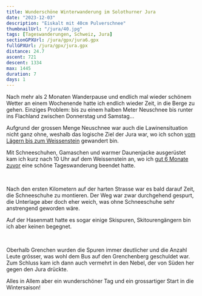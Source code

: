 ```yaml
---
title: Wunderschöne Winterwanderung im Solothurner Jura
date: "2023-12-03"
description: "Eiskalt mit 40cm Pulverschnee"
thumbnailUrl: "/jura/40.jpg"
tags: [Tageswanderungen, Schweiz, Jura]
sectionGPXUrl: /jura/gpx/jura6.gpx
fullGPXUrl: /jura/gpx/jura.gpx
distance: 24.7
ascent: 721
descent: 1334
max: 1445
duration: 7
days: 1
---
```


Nach mehr als 2 Monaten Wanderpause und endlich mal wieder schönem Wetter an einem Wochenende hatte ich endlich wieder Zeit, in die Berge zu gehen. Einziges Problem: bis zu einem halben Meter Neuschnee bis runter ins Flachland zwischen Donnerstag und Samstag...

Aufgrund der grossen Menge Neuschnee war auch die Lawinensituation nicht ganz ohne, weshalb das logische Ziel der Jura war, wo ich schon <a href="/wanderungen/jura/"> vom Lägern bis zum Weissenstein</a> gewandert bin.

Mit Schneeschuhen, Gamaschen und warmer Daunenjacke ausgerüstet kam ich kurz nach 10 Uhr auf dem Weissenstein an, wo ich <a href="/blog/2023-05-21-Weissenstein/">gut 6 Monate zuvor</a> eine schöne Tageswanderung beendet hatte.

<Img
	imageUrl="/jura/39.jpg"
	description="Von der Weissenstein Gondelbahn in Richtung Hinterweissenstein"
/>
<Img imageUrl="/jura/40.jpg" description="Blick zurück zum Weissenstein" />

Nach den ersten Kilometern auf der harten Strasse war es bald darauf Zeit, die Schneeschuhe zu montieren. Der Weg war zwar durchgehend gespurt, die Unterlage aber doch eher weich, was ohne Schneeschuhe sehr anstrengend geworden wäre.

Auf der Hasenmatt hatte es sogar einige Skispuren, Skitourengängern bin ich aber keinen begegnet.

<Img imageUrl="/jura/41.jpg" description="Schlussaufstieg auf die Hasenmatt" />
<Img imageUrl="/jura/42.jpg" description="Von der Hasenmatt nach Westen" />

Oberhalb Grenchen wurden die Spuren immer deutlicher und die Anzahl Leute grösser, was wohl dem Bus auf den Grenchenberg geschuldet war. Zum Schluss kam ich dann auch vermehrt in den Nebel, der von Süden her gegen den Jura drückte.

Alles in Allem aber ein wunderschöner Tag und ein grossartiger Start in die Wintersaison!

<Img
	imageUrl="/jura/43.jpg"
	description="Die Wandflueh oberhalb von Grenchen"
/>
<Img
	imageUrl="/jura/44.jpg"
	description="Ein grosses Dankeschön an meinen Materialsponsor, die Arctive AG :D"
/>
